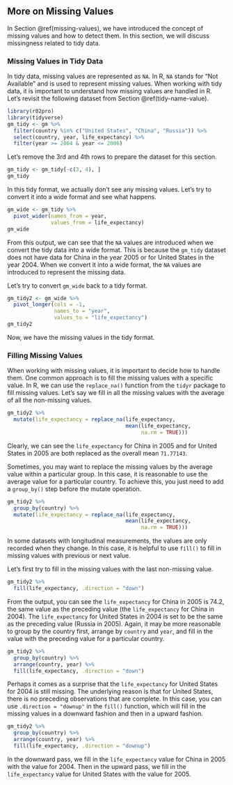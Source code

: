 ## More on Missing Values  {#more-on-missing-values}

In Section \@ref(missing-values), we have introduced the concept of missing values and how to detect them. In this section, we will discuss missingness related to tidy data. 

### Missing Values in Tidy Data

In tidy data, missing values are represented as `NA`. In R, `NA` stands for "Not Available" and is used to represent missing values. When working with tidy data, it is important to understand how missing values are handled in R. Let's revisit the following dataset from Section \@ref(tidy-name-value).

```r
library(r02pro)
library(tidyverse)
gm_tidy <- gm %>% 
  filter(country %in% c("United States", "China", "Russia")) %>%
  select(country, year, life_expectancy) %>%
  filter(year >= 2004 & year <= 2006)
```

Let's remove the 3rd and 4th rows to prepare the dataset for this section.

```r
gm_tidy <- gm_tidy[-c(3, 4), ]
gm_tidy
```
In this tidy format, we actually don't see any missing values. Let's try to convert it into a wide format and see what happens.

```r
gm_wide <- gm_tidy %>% 
  pivot_wider(names_from = year,
              values_from = life_expectancy)
gm_wide
```

From this output, we can see that the `NA` values are introduced when we convert the tidy data into a wide format. This is because the `gm_tidy` dataset does not have data for China in the year 2005 or for United States in the year 2004. When we convert it into a wide format, the `NA` values are introduced to represent the missing data.

Let's try to convert `gm_wide` back to a tidy format.

```r
gm_tidy2 <- gm_wide %>% 
  pivot_longer(cols = -1,
               names_to = "year",
               values_to = "life_expectancy")
gm_tidy2
```

Now, we have the missing values in the tidy format.

### Filling Missing Values

When working with missing values, it is important to decide how to handle them. One common approach is to fill the missing values with a specific value. In R, we can use the `replace_na()` function from the `tidyr` package to fill missing values. Let's say we fill in all the missing values with the average of all the non-missing values.


```r
gm_tidy2 %>% 
  mutate(life_expectancy = replace_na(life_expectancy,
                                      mean(life_expectancy, 
                                           na.rm = TRUE)))
```

Clearly, we can see the `life_expectancy` for China in 2005 and for United States in 2005 are both replaced as the overall mean `71.77143`. 

Sometimes, you may want to replace the missing values by the average value within a particular group. In this case, it is reasonable to use the average value for a particular country.  To achieve this, you just need to add a `group_by()` step before the mutate operation.

```r
gm_tidy2 %>% 
  group_by(country) %>% 
  mutate(life_expectancy = replace_na(life_expectancy,
                                      mean(life_expectancy, 
                                           na.rm = TRUE)))
```

In some datasets with longitudinal measurements, the values are only recorded when they change. In this case, it is helpful to use `fill()` to fill in missing values with previous or next value. 

Let's first try to fill in the missing values with the last non-missing value.

```r
gm_tidy2 %>% 
  fill(life_expectancy, .direction = "down")
```

From the output, you can see the `life_expectancy` for China in 2005 is 74.2, the same value as the preceding value (the `life_expectancy` for China in 2004). The `life_expectancy` for United States in 2004 is set to be the same as the preceding value (Russia in 2005). Again, it may be more reasonable to group by the country first, arrange by `country` and `year`, and fill in the value with the preceding value for a particular country. 

```r
gm_tidy2 %>% 
  group_by(country) %>%
  arrange(country, year) %>%
  fill(life_expectancy, .direction = "down")
```

Perhaps it comes as a surprise that the `life_expectancy` for United States for 2004 is still missing. The underlying reason is that for United States, there is no preceding observations that are complete. In this case, you can use `.direction = "downup"` in the `fill()` function, which will fill in the missing values in a downward fashion and then in a upward fashion. 

```r
gm_tidy2 %>% 
  group_by(country) %>%
  arrange(country, year) %>%
  fill(life_expectancy, .direction = "downup")
```

In the downward pass, we fill in the `life_expectancy` value for China in 2005 with the value for 2004. Then in the upward pass, we fill in the `life_expectancy` value for United States with the value for 2005. 
